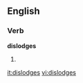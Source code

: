 ==English==

===Verb===
'''dislodges'''

# {{third-person singular of|[[dislodge]]}}

[[it:dislodges]]
[[vi:dislodges]]